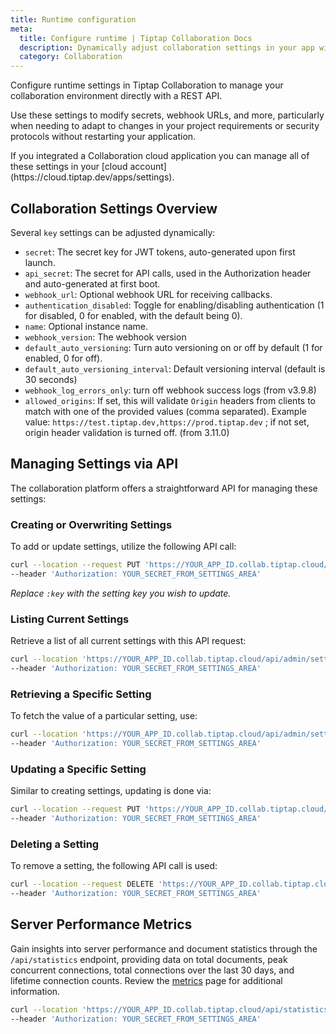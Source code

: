 ```yaml
---
title: Runtime configuration
meta:
  title: Configure runtime | Tiptap Collaboration Docs
  description: Dynamically adjust collaboration settings in your app with straightforward API calls. Adjust secrets, webhook URLs, and more.
  category: Collaboration
---
```



Configure runtime settings in Tiptap Collaboration to manage your collaboration environment directly with a REST API.

Use these settings to modify secrets, webhook URLs, and more, particularly when needing to adapt to changes in your project requirements or security protocols without restarting your application.

<Callout title="Cloud interface" variant="hint">
  If you integrated a Collaboration cloud application you can manage all of these settings in your
  [cloud account](https://cloud.tiptap.dev/apps/settings).
</Callout>

## Collaboration Settings Overview

Several `key` settings can be adjusted dynamically:

- `secret`: The secret key for JWT tokens, auto-generated upon first launch.
- `api_secret`: The secret for API calls, used in the Authorization header and auto-generated at first boot.
- `webhook_url`: Optional webhook URL for receiving callbacks.
- `authentication_disabled`: Toggle for enabling/disabling authentication (1 for disabled, 0 for enabled, with the default being 0).
- `name`: Optional instance name.
- `webhook_version`: The webhook version
- `default_auto_versioning`: Turn auto versioning on or off by default (1 for enabled, 0 for off).
- `default_auto_versioning_interval`: Default versioning interval (default is 30 seconds)
- `webhook_log_errors_only`: turn off webhook success logs (from v3.9.8)
- `allowed_origins`: If set, this will validate `Origin` headers from clients to match with one of the provided values (comma separated). Example value: `https://test.tiptap.dev,https://prod.tiptap.dev` ; if not set, origin header validation is turned off. (from 3.11.0)

## Managing Settings via API

The collaboration platform offers a straightforward API for managing these settings:

### Creating or Overwriting Settings

To add or update settings, utilize the following API call:

```bash
curl --location --request PUT 'https://YOUR_APP_ID.collab.tiptap.cloud/api/admin/settings/:key' \
--header 'Authorization: YOUR_SECRET_FROM_SETTINGS_AREA'
```

_Replace `:key` with the setting key you wish to update._

### Listing Current Settings

Retrieve a list of all current settings with this API request:

```bash
curl --location 'https://YOUR_APP_ID.collab.tiptap.cloud/api/admin/settings' \
--header 'Authorization: YOUR_SECRET_FROM_SETTINGS_AREA'
```

### Retrieving a Specific Setting

To fetch the value of a particular setting, use:

```bash
curl --location 'https://YOUR_APP_ID.collab.tiptap.cloud/api/admin/settings/:key' \
--header 'Authorization: YOUR_SECRET_FROM_SETTINGS_AREA'

```

### Updating a Specific Setting

Similar to creating settings, updating is done via:

```bash
curl --location --request PUT 'https://YOUR_APP_ID.collab.tiptap.cloud/api/admin/settings/:key' \
--header 'Authorization: YOUR_SECRET_FROM_SETTINGS_AREA'

```

### Deleting a Setting

To remove a setting, the following API call is used:

```bash
curl --location --request DELETE 'https://YOUR_APP_ID.collab.tiptap.cloud/api/admin/settings/:key' \
--header 'Authorization: YOUR_SECRET_FROM_SETTINGS_AREA'

```

## Server Performance Metrics

Gain insights into server performance and document statistics through the `/api/statistics` endpoint, providing data on total documents, peak concurrent connections, total connections over the last 30 days, and lifetime connection counts.
Review the [metrics](/collaboration/operations/metrics) page for additional information.

```bash
curl --location 'https://YOUR_APP_ID.collab.tiptap.cloud/api/statistics' \
--header 'Authorization: YOUR_SECRET_FROM_SETTINGS_AREA'
```
